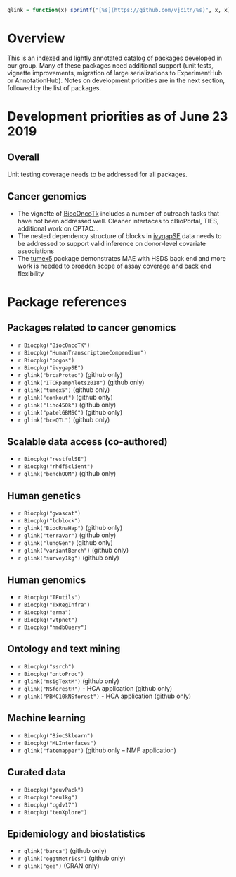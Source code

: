 ```r
glink = function(x) sprintf("[%s](https://github.com/vjcitn/%s)", x, x)
```

# Overview

This is an indexed and lightly annotated catalog of packages
developed in our group.  Many of these packages need additional
support (unit tests, vignette improvements, migration of
large serializations to ExperimentHub or AnnotationHub).  Notes
on development priorities are in the next section, followed
by the list of packages.

# Development priorities as of June 23 2019

## Overall

Unit testing coverage needs to be addressed for all packages.

## Cancer genomics

- The vignette of [BiocOncoTk](#bco) includes a number of outreach
tasks that have not been addressed well.  Cleaner interfaces to
cBioPortal, TIES, additional work on CPTAC...
- The nested dependency structure of blocks in [ivygapSE](#ivy) data
needs to be addressed to support valid inference on donor-level
covariate associations
- The [tumex5](#te5) package demonstrates MAE with HSDS back
end and more work is needed to broaden scope of assay coverage
and back end flexibility

# Package references

## Packages related to cancer genomics

* <a name="bco"/>`r Biocpkg("BiocOncoTK")`
* `r Biocpkg("HumanTranscriptomeCompendium")`
* `r Biocpkg("pogos")`
* <a name="ivy"/>`r Biocpkg("ivygapSE")`
* `r glink("brcaProteo")` (github only)
* `r glink("ITCRpamphlets2018")` (github only)
* <a name="te5"/>`r glink("tumex5")` (github only)
* `r glink("conkout")` (github only)
* `r glink("lihc450k")` (github only)
* `r glink("patelGBMSC")` (github only)
* `r glink("bceQTL")` (github only)

## Scalable data access (co-authored)

* `r Biocpkg("restfulSE")`
* `r Biocpkg("rhdf5client")`
* `r glink("benchOOM")` (github only)

## Human genetics

* `r Biocpkg("gwascat")`
* `r Biocpkg("ldblock")`
* `r glink("BiocRnaHap")` (github only)
* `r glink("terravar")` (github only)
* `r glink("lungGen")` (github only)
* `r glink("variantBench")` (github only)
* `r glink("survey1kg")` (github only)

## Human genomics

* `r Biocpkg("TFutils")`
* `r Biocpkg("TxRegInfra")`
* `r Biocpkg("erma")`
* `r Biocpkg("vtpnet")`
* `r Biocpkg("hmdbQuery")`

## Ontology and text mining

* `r Biocpkg("ssrch")`
* `r Biocpkg("ontoProc")`
* `r glink("msigTextM")` (github only)
* `r glink("NSforestR")` - HCA application (github only)
* `r glink("PBMC10kNSforest")` - HCA application (github only)

## Machine learning

* `r Biocpkg("BiocSklearn")`
* `r Biocpkg("MLInterfaces")`
* `r glink("fatemapper")` (github only -- NMF application)

## Curated data

* `r Biocpkg("geuvPack")`
* `r Biocpkg("ceu1kg")`
* `r Biocpkg("cgdv17")`
* `r Biocpkg("tenXplore")`

## Epidemiology and biostatistics

* `r glink("barca")` (github only)
* `r glink("oggtMetrics")` (github only)
* `r glink("gee")` (CRAN only)

